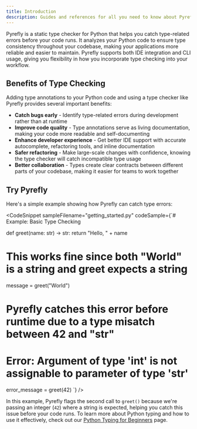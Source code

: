 ```yaml
---
title: Introduction
description: Guides and references for all you need to know about Pyrefly
---
```



Pyrefly is a static type checker for Python that helps you catch type-related errors before your code runs. It analyzes your Python code to ensure type consistency throughout your codebase, making your applications more reliable and easier to maintain. Pyrefly supports both IDE integration and CLI usage, giving you flexibility in how you incorporate type checking into your workflow.

## Benefits of Type Checking

Adding type annotations to your Python code and using a type checker like Pyrefly provides several important benefits:

- **Catch bugs early** - Identify type-related errors during development rather than at runtime
- **Improve code quality** - Type annotations serve as living documentation, making your code more readable and self-documenting
- **Enhance developer experience** - Get better IDE support with accurate autocomplete, refactoring tools, and inline documentation
- **Safer refactoring** - Make large-scale changes with confidence, knowing the type checker will catch incompatible type usage
- **Better collaboration** - Types create clear contracts between different parts of your codebase, making it easier for teams to work together

## Try Pyrefly

Here's a simple example showing how Pyrefly can catch type errors:

<CodeSnippet
  sampleFilename="getting_started.py"
  codeSample={`# Example: Basic Type Checking

def greet(name: str) -> str:
    return "Hello, " + name

# This works fine since both "World" is a string and greet expects a string
message = greet("World")

# Pyrefly catches this error before runtime due to a type misatch between 42 and "str"
# Error: Argument of type 'int' is not assignable to parameter of type 'str'
error_message = greet(42)
`}
/>

In this example, Pyrefly flags the second call to `greet()` because we're passing an integer (`42`) where a string is expected, helping you catch this issue before your code runs. To learn more about Python typing and how to use it effectively, check out our [Python Typing for Beginners](python-typing-for-beginners) page.

